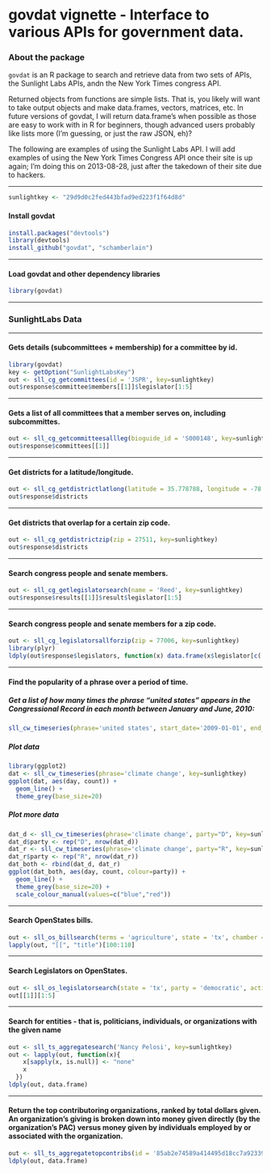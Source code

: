 <!--
%\VignetteEngine{knitr}
%\VignetteIndexEntry{An R Markdown Vignette made with knitr}
-->

govdat vignette - Interface to various APIs for government data.
======

### About the package

`govdat` is an R package to search and retrieve data from two sets of APIs, the Sunlight Labs APIs, andn the New York Times congress API. 


Returned objects from functions are simple lists. That is, you likely will want to take output objects and make data.frames, vectors, matrices, etc. In future versions of govdat, I will return data.frame's when possible as those are easy to work with in R for beginners, though advanced users probably like lists more (I'm guessing, or just the raw JSON, eh)?

The following are examples of using the Sunlight Labs API. I will add examples of using the New York Times Congress API once their site is up again; I'm doing this on 2013-08-28, just after the takedown of their site due to hackers.

********************

```r
sunlightkey <- "29d9d0c2fed443bfad9ed223f1f64d8d"
```


#### Install govdat

```r
install.packages("devtools")
library(devtools)
install_github("govdat", "schamberlain")
```

********************

#### Load govdat and other dependency libraries

```r
library(govdat)
```

********************

### SunlightLabs Data

********************

#### Gets details (subcommittees + membership) for a committee by id.

```r
library(govdat)
key <- getOption("SunlightLabsKey")
out <- sll_cg_getcommittees(id = 'JSPR', key=sunlightkey)
out$response$committee$members[[1]]$legislator[1:5]
```

********************

#### Gets a list of all committees that a member serves on, including subcommittes.

```r
out <- sll_cg_getcommitteesallleg(bioguide_id = 'S000148', key=sunlightkey)
out$response$committees[[1]]
```

********************

#### Get districts for a latitude/longitude.

```r
out <- sll_cg_getdistrictlatlong(latitude = 35.778788, longitude = -78.787805, key=sunlightkey)
out$response$districts
```

********************

#### Get districts that overlap for a certain zip code.

```r
out <- sll_cg_getdistrictzip(zip = 27511, key=sunlightkey)
out$response$districts
```

********************

#### Search congress people and senate members.

```r
out <- sll_cg_getlegislatorsearch(name = 'Reed', key=sunlightkey)
out$response$results[[1]]$result$legislator[1:5]
```

********************

#### Search congress people and senate members for a zip code.

```r
out <- sll_cg_legislatorsallforzip(zip = 77006, key=sunlightkey)
library(plyr)
ldply(out$response$legislators, function(x) data.frame(x$legislator[c('firstname','lastname')]))
```

********************

#### Find the popularity of a phrase over a period of time.

##### Get a list of how many times the phrase "united states" appears in the Congressional Record in each month between January and June, 2010:

```r
sll_cw_timeseries(phrase='united states', start_date='2009-01-01', end_date='2009-04-30', granularity='month', key=sunlightkey)
```

##### Plot data

```r
library(ggplot2)
dat <- sll_cw_timeseries(phrase='climate change', key=sunlightkey)
ggplot(dat, aes(day, count)) + 
  geom_line() + 
  theme_grey(base_size=20)
```

##### Plot more data

```r
dat_d <- sll_cw_timeseries(phrase='climate change', party="D", key=sunlightkey)
dat_d$party <- rep("D", nrow(dat_d))
dat_r <- sll_cw_timeseries(phrase='climate change', party="R", key=sunlightkey)
dat_r$party <- rep("R", nrow(dat_r))
dat_both <- rbind(dat_d, dat_r)
ggplot(dat_both, aes(day, count, colour=party)) + 
  geom_line() + 
  theme_grey(base_size=20) + 
  scale_colour_manual(values=c("blue","red"))
```

********************

#### Search OpenStates bills.

```r
out <- sll_os_billsearch(terms = 'agriculture', state = 'tx', chamber = 'upper', key=sunlightkey)
lapply(out, "[[", "title")[100:110]
```

********************

#### Search Legislators on OpenStates. 

```r
out <- sll_os_legislatorsearch(state = 'tx', party = 'democratic', active = TRUE, key=sunlightkey)
out[[1]][1:5]
```

********************

#### Search for entities - that is, politicians, individuals, or organizations with the given name

```r
out <- sll_ts_aggregatesearch('Nancy Pelosi', key=sunlightkey)
out <- lapply(out, function(x){
    x[sapply(x, is.null)] <- "none"
    x
  })
ldply(out, data.frame)
```

********************

#### Return the top contributoring organizations, ranked by total dollars given. An organization's giving is broken down into money given directly (by the organization's PAC) versus money given by individuals employed by or associated with the organization.

```r
out <- sll_ts_aggregatetopcontribs(id = '85ab2e74589a414495d18cc7a9233981', key=sunlightkey)
ldply(out, data.frame)
```